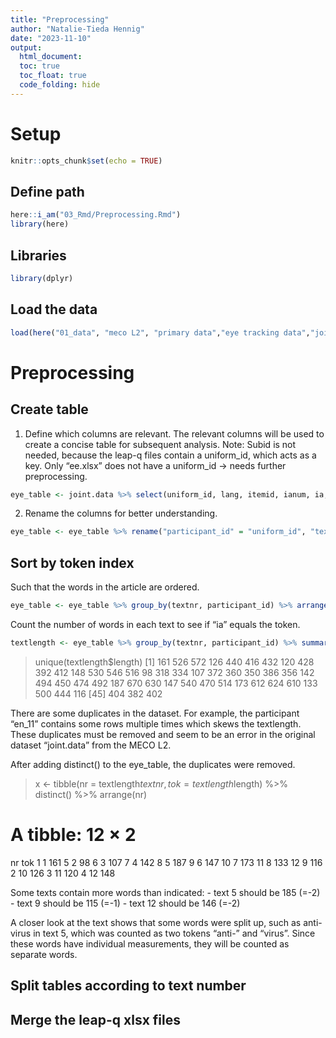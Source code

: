 ```yaml
---
title: "Preprocessing"
author: "Natalie-Tieda Hennig"
date: "2023-11-10"
output: 
  html_document:
  toc: true
  toc_float: true
  code_folding: hide
---
```


# Setup

```r
knitr::opts_chunk$set(echo = TRUE)
```

## Define path

```r
here::i_am("03_Rmd/Preprocessing.Rmd")
library(here)
```

## Libraries

```r
library(dplyr)
```

## Load the data

```r
load(here("01_data", "meco L2", "primary data","eye tracking data","joint_data_l2_trimmed.rda"))
```

# Preprocessing

## Create table

1.  Define which columns are relevant. The relevant columns will be used to create a concise table for subsequent analysis.
Note: Subid is not needed, because the leap-q files contain a uniform_id, which acts as a key. Only "ee.xlsx" does not have a uniform_id -> needs further preprocessing.
```r
eye_table <- joint.data %>% select(uniform_id, lang, itemid, ianum, ia, skip, nfix, refix, dur, firstrun.dur, firstrun.gopast, firstrun.gopast.sel)
```

2. Rename the columns for better understanding. 
```r
eye_table <- eye_table %>% rename("participant_id" = "uniform_id", "textnr" = "itemid", "tokenindex" = "ianum", "token"="ia") 
```

## Sort by token index
Such that the words in the article are ordered.
```r
eye_table <- eye_table %>% group_by(textnr, participant_id) %>% arrange(tokenindex, .by_group = TRUE) %>% distinct()
```

Count the number of words in each text to see if "ia" equals the token.
```r
textlength <- eye_table %>% group_by(textnr, participant_id) %>% summarise(length=n(), .groups = "drop")
```

> unique(textlength$length)
 [1] 161 526 572 126 440 416 432 120 428 392 412 148 530 546 516  98 318 334 107 372 360 350 386 356 142 494 450 474 492 187 670 630 147 540 470 514 173 612 624 610 133 500 444 116
[45] 404 382 402

There are some duplicates in the dataset. For example, the participant "en_11" contains some rows multiple times which skews the textlength. These duplicates must be removed and seem to be an error in the original dataset "joint.data" from the MECO L2.

After adding distinct() to the eye_table, the duplicates were removed.

> x <- tibble(nr = textlength$textnr, tok = textlength$length) %>% distinct() %>% arrange(nr)

# A tibble: 12 × 2
   nr      tok
   <chr> <int>
 1 1       161
 5 2        98
 6 3       107
 7 4       142
 8 5       187
 9 6       147
10 7       173
11 8       133
12 9       116
 2 10      126
 3 11      120
 4 12      148
 
Some texts contain more words than indicated: 
- text 5 should be 185 (=-2)
- text 9 should be 115 (=-1)
- text 12 should be 146 (=-2)

A closer look at the text shows that some words were split up, such as anti-virus in text 5, which was counted as two tokens "anti-" and "virus". Since these words have individual measurements, they will be counted as separate words.

## Split tables according to text number


## Merge the leap-q xlsx files
